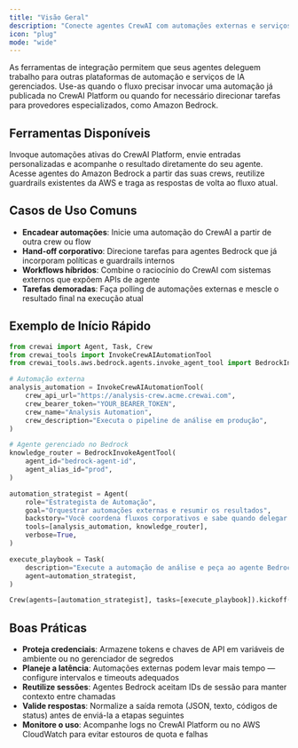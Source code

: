 ```yaml
---
title: "Visão Geral"
description: "Conecte agentes CrewAI com automações externas e serviços de IA gerenciados"
icon: "plug"
mode: "wide"
---
```


As ferramentas de integração permitem que seus agentes deleguem trabalho para outras plataformas de automação e serviços de IA gerenciados. Use-as quando o fluxo precisar invocar uma automação já publicada no CrewAI Platform ou quando for necessário direcionar tarefas para provedores especializados, como Amazon Bedrock.

## **Ferramentas Disponíveis**

<CardGroup cols={2}>
  <Card title="Ferramenta de Execução de Automação CrewAI" icon="robot" href="/pt-BR/tools/integration/crewaiautomationtool">
    Invoque automações ativas do CrewAI Platform, envie entradas personalizadas e acompanhe o resultado diretamente do seu agente.
  </Card>

  <Card title="Ferramenta Bedrock Invoke Agent" icon="aws" href="/pt-BR/tools/integration/bedrockinvokeagenttool">
    Acesse agentes do Amazon Bedrock a partir das suas crews, reutilize guardrails existentes da AWS e traga as respostas de volta ao fluxo atual.
  </Card>
</CardGroup>

## **Casos de Uso Comuns**

- **Encadear automações**: Inicie uma automação do CrewAI a partir de outra crew ou flow
- **Hand-off corporativo**: Direcione tarefas para agentes Bedrock que já incorporam políticas e guardrails internos
- **Workflows híbridos**: Combine o raciocínio do CrewAI com sistemas externos que expõem APIs de agente
- **Tarefas demoradas**: Faça polling de automações externas e mescle o resultado final na execução atual

## **Exemplo de Início Rápido**

```python
from crewai import Agent, Task, Crew
from crewai_tools import InvokeCrewAIAutomationTool
from crewai_tools.aws.bedrock.agents.invoke_agent_tool import BedrockInvokeAgentTool

# Automação externa
analysis_automation = InvokeCrewAIAutomationTool(
    crew_api_url="https://analysis-crew.acme.crewai.com",
    crew_bearer_token="YOUR_BEARER_TOKEN",
    crew_name="Analysis Automation",
    crew_description="Executa o pipeline de análise em produção",
)

# Agente gerenciado no Bedrock
knowledge_router = BedrockInvokeAgentTool(
    agent_id="bedrock-agent-id",
    agent_alias_id="prod",
)

automation_strategist = Agent(
    role="Estrategista de Automação",
    goal="Orquestrar automações externas e resumir os resultados",
    backstory="Você coordena fluxos corporativos e sabe quando delegar tarefas a serviços especializados.",
    tools=[analysis_automation, knowledge_router],
    verbose=True,
)

execute_playbook = Task(
    description="Execute a automação de análise e peça ao agente Bedrock pontos principais para a diretoria.",
    agent=automation_strategist,
)

Crew(agents=[automation_strategist], tasks=[execute_playbook]).kickoff()
```

## **Boas Práticas**

- **Proteja credenciais**: Armazene tokens e chaves de API em variáveis de ambiente ou no gerenciador de segredos
- **Planeje a latência**: Automações externas podem levar mais tempo — configure intervalos e timeouts adequados
- **Reutilize sessões**: Agentes Bedrock aceitam IDs de sessão para manter contexto entre chamadas
- **Valide respostas**: Normalize a saída remota (JSON, texto, códigos de status) antes de enviá-la a etapas seguintes
- **Monitore o uso**: Acompanhe logs no CrewAI Platform ou no AWS CloudWatch para evitar estouros de quota e falhas
